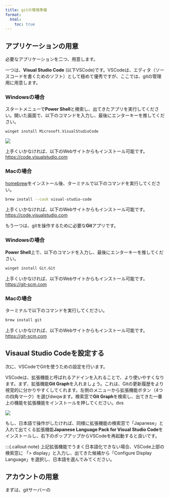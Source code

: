 ```yaml
---
title: gitの環境準備
format:
  html:
    toc: true
---
```


## アプリケーションの用意
必要なアプリケーションを二つ、用意します。

一つは、**Visual Studio Code** (以下VSCode)です。VSCodeは、エディタ（ソースコードを書くためのソフト）として極めて優秀ですが、ここでは、gitの管理用に用意します。

::: {.panel-tabset}
### Windowsの場合
スタートメニューで**Power Shell**と検索し、出てきたアプリを実行してください。開いた画面で、以下のコマンドを入力し、最後にエンターキーを推してください。

```bash
winget install Microsoft.VisualStudioCode
```

![](src/powershell_vscode.png)

:::{.callout-note}
上手くいかなければ、以下のWebサイトからもインストール可能です。<br/>
[https://code.visualstudio.com](https://code.visualstudio.com/)
:::

### Macの場合
[homebrew](https://brew.sh)をインストール後、ターミナルで以下のコマンドを実行してください。

```bash
brew install --cask visual-studio-code
```

:::{.callout-note}
上手くいかなければ、以下のWebサイトからもインストール可能です。<br/>
[https://code.visualstudio.com](https://code.visualstudio.com/)
:::

:::

もう一つは、gitを操作するために必要な**Git**アプリです。

::: {.panel-tabset}

### Windowsの場合
**Power Shell**上で、以下のコマンドを入力し、最後にエンターキーを推してください。

```bash
winget install Git.Git
```

:::{.callout-note}
上手くいかなければ、以下のWebサイトからもインストール可能です。<br/>
[https://git-scm.com](https://git-scm.com/)
:::

### Macの場合
ターミナルで以下のコマンドを実行してください。

```bash
brew install git
```

:::{.callout-note}
上手くいかなければ、以下のWebサイトからもインストール可能です。<br/>
[https://git-scm.com](https://git-scm.com/)
:::

:::

## Visaual Studio Codeを設定する
次に、VSCodeでGitを使うための設定を行います。

VSCodeは、拡張機能と呼ばれるアドインを入れることで、より使いやすくなります。まず、拡張機能**Git Graph**を入れましょう。これは、Gitの更新履歴をより視覚的に分かりやすくしてくれます。左側のメニューから拡張機能ボタン（4つの四角マーク）を選びdwqwます。検索窓で**Git Graph**を検索し、出てきた一番上の機能を拡張機能をインストールを押してください。dvs

![](rsc/vscode_extension.png)

もし、日本語で操作がしたければ、同様に拡張機能の検索窓で「Japanese」と入れて出てくる拡張機能**Japanese Language Pack for Visual Studio Code**をインストールし、右下のポップアップからVSCodeを再起動すると良いです。

:::{.callout-note}
上記拡張機能でうまく日本語化できない場合、VSCode上部の検索窓に 「> display」と入力し、出てきた候補から「Configure Display Language」を選択し、日本語を選んでみてください。



## アカウントの用意
まずは、gitサーバーの

